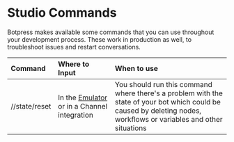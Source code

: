# Studio Commands

Botpress makes available some commands that you can use throughout your development process. These work in production as well, to troubleshoot issues and restart conversations.

| Command       | Where to Input                | When to use                                                                                                                                                         |
| :------------ | :---------------------------- | :------------------------------------------------------------------------------------------------------------------------------------------------------------------ |
| //state/reset | In the [Emulator](./emulator) or in a Channel integration | You should run this command where there's a problem with the state of your bot which could be caused by deleting nodes, workflows or variables and other situations |

